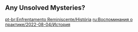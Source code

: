 {{Event Tabs|rootpage=Reminiscent Regimen/2022-08-04}}

==Any Unsolved Mysteries?==
{{Transclude|Any Unsolved Mysteries?|Dialogue|main=1|top=1}}

[[pt-br:Enfrentamento Reminiscente/História]]
[[ru:Воспоминания о практике/2022-08-04/История]]